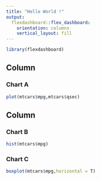 ```yaml
---
title: "Hello World !"
output: 
  flexdashboard::flex_dashboard:
    orientation: columns
    vertical_layout: fill
---
```


```r
library(flexdashboard)
```

Column {data-width=650}
-----------------------------------------------------------------------

### Chart A

```r
plot(mtcars$mpg,mtcars$qsec)
```

Column {data-width=350}
-----------------------------------------------------------------------

### Chart B

```r
hist(mtcars$mpg)
```

### Chart C

```r
boxplot(mtcars$mpg,horizontal = T)
```

